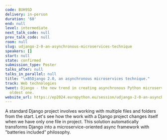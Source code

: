 ```yaml
---
code: BUH9SD
delivery: in-person
duration: '60'
end: null
level: intermediate
next_talk_code: null
prev_talk_code: null
room: null
slug: udjango-2-0-an-asynchronous-microservices-technique
speakers: []
start: null
state: confirmed
submission_type: Poster
talks_after: null
talks_in_parallel: null
title: "\xB5Django 2.0, an asynchronous microservices technique."
track: Web technologies
tweet: Django - the new trend in creating asynchronous Python microservices or the
  oldest one.
website_url: https://ep2024.europython.eu/session/udjango-2-0-an-asynchronous-microservices-technique
---
```


A standard Django project involves working with multiple files and folders from the start. Let's see how the work with a Django project changes itself when we have only one file in project. This solution automatically transforms Django into a microservice-oriented async framework with "batteries included” philosophy.
